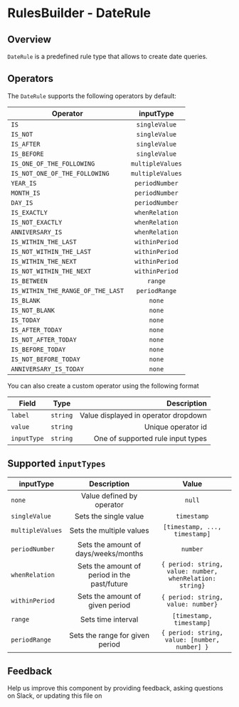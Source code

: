 

# RulesBuilder - DateRule

## Overview

`DateRule` is a predefined rule type that allows to create date queries.

<Preview>
  <Story id="experimental-rulesbuilder-daterule--usage" />
</Preview>

## Operators

The `DateRule` supports the following operators by default:

| Operator                          |    inputType     |
| --------------------------------- | :--------------: |
| `IS`                              |  `singleValue`   |
| `IS_NOT`                          |  `singleValue`   |
| `IS_AFTER`                        |  `singleValue`   |
| `IS_BEFORE`                       |  `singleValue`   |
| `IS_ONE_OF_THE_FOLLOWING`         | `multipleValues` |
| `IS_NOT_ONE_OF_THE_FOLLOWING`     | `multipleValues` |
| `YEAR_IS`                         |  `periodNumber`  |
| `MONTH_IS`                        |  `periodNumber`  |
| `DAY_IS`                          |  `periodNumber`  |
| `IS_EXACTLY`                      |  `whenRelation`  |
| `IS_NOT_EXACTLY`                  |  `whenRelation`  |
| `ANNIVERSARY_IS`                  |  `whenRelation`  |
| `IS_WITHIN_THE_LAST`              |  `withinPeriod`  |
| `IS_NOT_WITHIN_THE_LAST`          |  `withinPeriod`  |
| `IS_WITHIN_THE_NEXT`              |  `withinPeriod`  |
| `IS_NOT_WITHIN_THE_NEXT`          |  `withinPeriod`  |
| `IS_BETWEEN`                      |     `range`      |
| `IS_WITHIN_THE_RANGE_OF_THE_LAST` |  `periodRange`   |
| `IS_BLANK`                        |      `none`      |
| `IS_NOT_BLANK`                    |      `none`      |
| `IS_TODAY`                        |      `none`      |
| `IS_AFTER_TODAY`                  |      `none`      |
| `IS_NOT_AFTER_TODAY`              |      `none`      |
| `IS_BEFORE_TODAY`                 |      `none`      |
| `IS_NOT_BEFORE_TODAY`             |      `none`      |
| `ANNIVERSARY_IS_TODAY`            |      `none`      |

You can also create a custom operator using the following format

| Field       |   Type   |                          Description |
| ----------- | :------: | -----------------------------------: |
| `label`     | `string` | Value displayed in operator dropdown |
| `value`     | `string` |                   Unique operator id |
| `inputType` | `string` |    One of supported rule input types |

## Supported `inputTypes`

| inputType        |                 Description                  |                          Value                           |
| ---------------- | :------------------------------------------: | :------------------------------------------------------: |
| `none`           |          Value defined by operator           |                          `null`                          |
| `singleValue`    |            Sets the single value             |                       `timestamp`                        |
| `multipleValues` |           Sets the multiple values           |              `[timestamp, ..., timestamp]`               |
| `periodNumber`   |     Sets the amount of days/weeks/months     |                         `number`                         |
| `whenRelation`   | Sets the amount of period in the past/future | `{ period: string, value: number, whenRelation: string}` |
| `withinPeriod`   |       Sets the amount of given period        |            `{ period: string, value: number}`            |
| `range`          |              Sets time interval              |                 `[timestamp, timestamp]`                 |
| `periodRange`    |       Sets the range for given period        |      `{ period: string, value: [number, number] }`       |

## Feedback

Help us improve this component by providing feedback, asking questions
on Slack, or updating this file on

